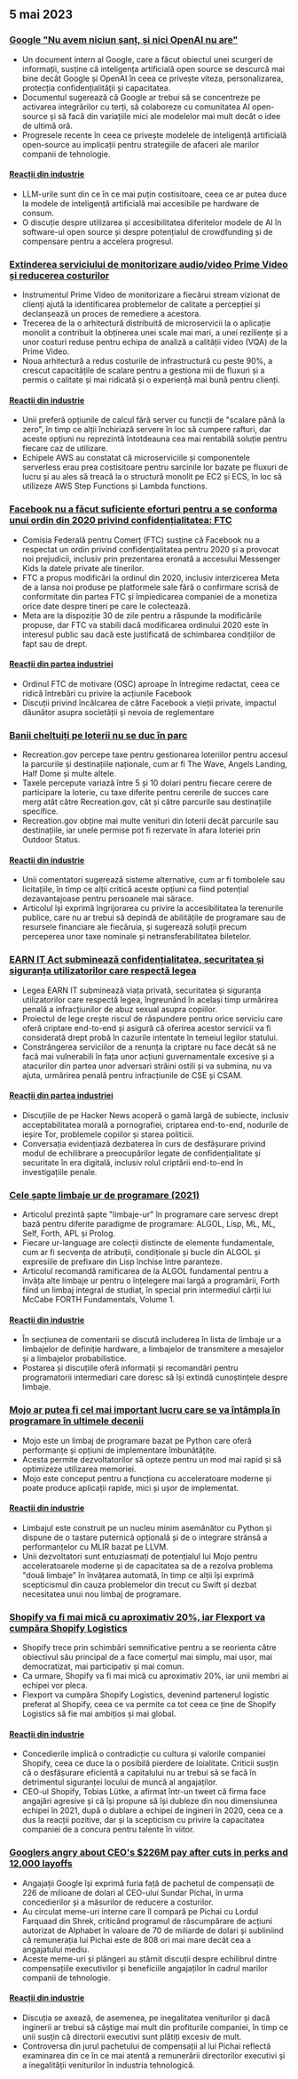 

<CallToAction />

<Steps>

## 5 mai 2023

### [Google "Nu avem niciun șanț, și nici OpenAI nu are"](https://www.semianalysis.com/p/google-we-have-no-moat-and-neither)

- Un document intern al Google, care a făcut obiectul unei scurgeri de informații, susține că inteligența artificială open source se descurcă mai bine decât Google și OpenAI în ceea ce privește viteza, personalizarea, protecția confidențialității și capacitatea.
- Documentul sugerează că Google ar trebui să se concentreze pe activarea integrărilor cu terți, să colaboreze cu comunitatea AI open-source și să facă din variațiile mici ale modelelor mai mult decât o idee de ultimă oră.
- Progresele recente în ceea ce privește modelele de inteligență artificială open-source au implicații pentru strategiile de afaceri ale marilor companii de tehnologie.

#### [Reacții din industrie](http://news.ycombinator.com/item?id=35813322)

- LLM-urile sunt din ce în ce mai puțin costisitoare, ceea ce ar putea duce la modele de inteligență artificială mai accesibile pe hardware de consum.
- O discuție despre utilizarea și accesibilitatea diferitelor modele de AI în software-ul open source și despre potențialul de crowdfunding și de compensare pentru a accelera progresul.

### [Extinderea serviciului de monitorizare audio/video Prime Video și reducerea costurilor](https://www.primevideotech.com/video-streaming/scaling-up-the-prime-video-audio-video-monitoring-service-and-reducing-costs-by-90)

- Instrumentul Prime Video de monitorizare a fiecărui stream vizionat de clienți ajută la identificarea problemelor de calitate a percepției și declanșează un proces de remediere a acestora.
- Trecerea de la o arhitectură distribuită de microservicii la o aplicație monolit a contribuit la obținerea unei scale mai mari, a unei reziliențe și a unor costuri reduse pentru echipa de analiză a calității video (VQA) de la Prime Video.
- Noua arhitectură a redus costurile de infrastructură cu peste 90%, a crescut capacitățile de scalare pentru a gestiona mii de fluxuri și a permis o calitate și mai ridicată și o experiență mai bună pentru clienți.

#### [Reacții din industrie](http://news.ycombinator.com/item?id=35811741)

- Unii preferă opțiunile de calcul fără server cu funcții de "scalare până la zero", în timp ce alții închiriază servere în loc să cumpere rafturi, dar aceste opțiuni nu reprezintă întotdeauna cea mai rentabilă soluție pentru fiecare caz de utilizare.
- Echipele AWS au constatat că microserviciile și componentele serverless erau prea costisitoare pentru sarcinile lor bazate pe fluxuri de lucru și au ales să treacă la o structură monolit pe EC2 și ECS, în loc să utilizeze AWS Step Functions și Lambda functions.

### [Facebook nu a făcut suficiente eforturi pentru a se conforma unui ordin din 2020 privind confidențialitatea: FTC](https://arstechnica.com/tech-policy/2023/05/ftc-says-facebook-violated-privacy-order-proposes-ban-on-monetizing-youth-data/)

- Comisia Federală pentru Comerț (FTC) susține că Facebook nu a respectat un ordin privind confidențialitatea pentru 2020 și a provocat noi prejudicii, inclusiv prin prezentarea eronată a accesului Messenger Kids la datele private ale tinerilor.
- FTC a propus modificări la ordinul din 2020, inclusiv interzicerea Meta de a lansa noi produse pe platformele sale fără o confirmare scrisă de conformitate din partea FTC și împiedicarea companiei de a monetiza orice date despre tineri pe care le colectează.
- Meta are la dispoziție 30 de zile pentru a răspunde la modificările propuse, dar FTC va stabili dacă modificarea ordinului 2020 este în interesul public sau dacă este justificată de schimbarea condițiilor de fapt sau de drept.

#### [Reacții din partea industriei](http://news.ycombinator.com/item?id=35814081)

- Ordinul FTC de motivare (OSC) aproape în întregime redactat, ceea ce ridică întrebări cu privire la acțiunile Facebook
- Discuții privind încălcarea de către Facebook a vieții private, impactul dăunător asupra societății și nevoia de reglementare

### [Banii cheltuiți pe loterii nu se duc în parc](https://outdoorstatus.com/articles/recreation-gov-lottery-fees/)

- Recreation.gov percepe taxe pentru gestionarea loteriilor pentru accesul la parcurile și destinațiile naționale, cum ar fi The Wave, Angels Landing, Half Dome și multe altele.
- Taxele percepute variază între 5 și 10 dolari pentru fiecare cerere de participare la loterie, cu taxe diferite pentru cererile de succes care merg atât către Recreation.gov, cât și către parcurile sau destinațiile specifice.
- Recreation.gov obține mai multe venituri din loterii decât parcurile sau destinațiile, iar unele permise pot fi rezervate în afara loteriei prin Outdoor Status.

#### [Reacții din industrie](http://news.ycombinator.com/item?id=35809570)

- Unii comentatori sugerează sisteme alternative, cum ar fi tombolele sau licitațiile, în timp ce alții critică aceste opțiuni ca fiind potențial dezavantajoase pentru persoanele mai sărace.
- Articolul își exprimă îngrijorarea cu privire la accesibilitatea la terenurile publice, care nu ar trebui să depindă de abilitățile de programare sau de resursele financiare ale fiecăruia, și sugerează soluții precum perceperea unor taxe nominale și netransferabilitatea biletelor.

### [EARN IT Act subminează confidențialitatea, securitatea și siguranța utilizatorilor care respectă legea](https://techfreedom.org/earn-it-act-remains-a-threat-to-liberty-security-safety-of-children/)

- Legea EARN IT subminează viața privată, securitatea și siguranța utilizatorilor care respectă legea, îngreunând în același timp urmărirea penală a infracțiunilor de abuz sexual asupra copiilor.
- Proiectul de lege crește riscul de răspundere pentru orice serviciu care oferă criptare end-to-end și asigură că oferirea acestor servicii va fi considerată drept probă în cazurile intentate în temeiul legilor statului.
- Constrângerea serviciilor de a renunța la criptare nu face decât să ne facă mai vulnerabili în fața unor acțiuni guvernamentale excesive și a atacurilor din partea unor adversari străini ostili și va submina, nu va ajuta, urmărirea penală pentru infracțiunile de CSE și CSAM.

#### [Reacții din partea industriei](http://news.ycombinator.com/item?id=35814113)

- Discuțiile de pe Hacker News acoperă o gamă largă de subiecte, inclusiv acceptabilitatea morală a pornografiei, criptarea end-to-end, nodurile de ieșire Tor, problemele copiilor și starea politicii.
- Conversația evidențiază dezbaterea în curs de desfășurare privind modul de echilibrare a preocupărilor legate de confidențialitate și securitate în era digitală, inclusiv rolul criptării end-to-end în investigațiile penale.

### [Cele șapte limbaje ur de programare (2021)](https://madhadron.com/programming/seven_ur_languages.html)

- Articolul prezintă șapte "limbaje-ur" în programare care servesc drept bază pentru diferite paradigme de programare: ALGOL, Lisp, ML, ML, Self, Forth, APL și Prolog.
- Fiecare ur-language are colecții distincte de elemente fundamentale, cum ar fi secvența de atribuții, condiționale și bucle din ALGOL și expresiile de prefixare din Lisp închise între paranteze.
- Articolul recomandă ramificarea de la ALGOL fundamental pentru a învăța alte limbaje ur pentru o înțelegere mai largă a programării, Forth fiind un limbaj integral de studiat, în special prin intermediul cărții lui McCabe FORTH Fundamentals, Volume 1.

#### [Reacții din industrie](http://news.ycombinator.com/item?id=35813496)

- În secțiunea de comentarii se discută includerea în lista de limbaje ur a limbajelor de definiție hardware, a limbajelor de transmitere a mesajelor și a limbajelor probabilistice.
- Postarea și discuțiile oferă informații și recomandări pentru programatorii intermediari care doresc să își extindă cunoștințele despre limbaje.

### [Mojo ar putea fi cel mai important lucru care se va întâmpla în programare în ultimele decenii](https://www.fast.ai/posts/2023-05-03-mojo-launch.html)

- Mojo este un limbaj de programare bazat pe Python care oferă performanțe și opțiuni de implementare îmbunătățite.
- Acesta permite dezvoltatorilor să opteze pentru un mod mai rapid și să optimizeze utilizarea memoriei.
- Mojo este conceput pentru a funcționa cu acceleratoare moderne și poate produce aplicații rapide, mici și ușor de implementat.

#### [Reacții din industrie](http://news.ycombinator.com/item?id=35809658)

- Limbajul este construit pe un nucleu minim asemănător cu Python și dispune de o tastare puternică opțională și de o integrare strânsă a performanțelor cu MLIR bazat pe LLVM.
- Unii dezvoltatori sunt entuziasmați de potențialul lui Mojo pentru acceleratoarele moderne și de capacitatea sa de a rezolva problema "două limbaje" în învățarea automată, în timp ce alții își exprimă scepticismul din cauza problemelor din trecut cu Swift și dezbat necesitatea unui nou limbaj de programare.

### [Shopify va fi mai mică cu aproximativ 20%, iar Flexport va cumpăra Shopify Logistics](https://news.shopify.com/important-team-and-business-changes)

- Shopify trece prin schimbări semnificative pentru a se reorienta către obiectivul său principal de a face comerțul mai simplu, mai ușor, mai democratizat, mai participativ și mai comun.
- Ca urmare, Shopify va fi mai mică cu aproximativ 20%, iar unii membri ai echipei vor pleca.
- Flexport va cumpăra Shopify Logistics, devenind partenerul logistic preferat al Shopify, ceea ce va permite ca tot ceea ce ține de Shopify Logistics să fie mai ambițios și mai global.

#### [Reacții din industrie](http://news.ycombinator.com/item?id=35813763)

- Concedierile implică o contradicție cu cultura și valorile companiei Shopify, ceea ce duce la o posibilă pierdere de loialitate. Criticii susțin că o desfășurare eficientă a capitalului nu ar trebui să se facă în detrimentul siguranței locului de muncă al angajaților.
- CEO-ul Shopify, Tobias Lütke, a afirmat într-un tweet că firma face angajări agresive și că își propune să își dubleze din nou dimensiunea echipei în 2021, după o dublare a echipei de ingineri în 2020, ceea ce a dus la reacții pozitive, dar și la scepticism cu privire la capacitatea companiei de a concura pentru talente în viitor.

### [Googlers angry about CEO's $226M pay after cuts in perks and 12,000 layoffs](https://arstechnica.com/tech-policy/2023/05/googlers-angry-about-ceos-226m-pay-after-cuts-in-perks-and-12000-layoffs/)

- Angajații Google își exprimă furia față de pachetul de compensații de 226 de milioane de dolari al CEO-ului Sundar Pichai, în urma concedierilor și a măsurilor de reducere a costurilor.
- Au circulat meme-uri interne care îl compară pe Pichai cu Lordul Farquaad din Shrek, criticând programul de răscumpărare de acțiuni autorizat de Alphabet în valoare de 70 de miliarde de dolari și subliniind că remunerația lui Pichai este de 808 ori mai mare decât cea a angajatului mediu.
- Aceste meme-uri și plângeri au stârnit discuții despre echilibrul dintre compensațiile executivilor și beneficiile angajaților în cadrul marilor companii de tehnologie.

#### [Reacții din industrie](http://news.ycombinator.com/item?id=35821927)

- Discuția se axează, de asemenea, pe inegalitatea veniturilor și dacă inginerii ar trebui să câștige mai mult din profiturile companiei, în timp ce unii susțin că directorii executivi sunt plătiți excesiv de mult.
- Controversa din jurul pachetului de compensații al lui Pichai reflectă examinarea din ce în ce mai atentă a remunerării directorilor executivi și a inegalității veniturilor în industria tehnologică.

</Steps>
